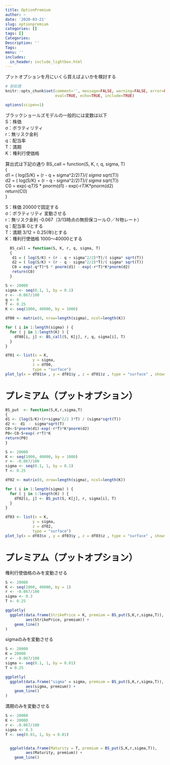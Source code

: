 ```yaml
---
title: OptionPremium
author: ~
date: '2020-03-21'
slug: optionpremium
categories: []
tags: []
Categories:
Description: ''
Tags:
menu: ''
includes:
  in_header: include_lightbox.html
---
```

プットオプションを月にいくら買えばよいかを検討する

```r
# 前処理
knitr::opts_chunk$set(comment='', message=FALSE, warning=FALSE, error=FALSE, 
                      eval=TRUE, echo=TRUE, include=TRUE)

options(scipen=1)

```

ブラックショールズモデルの一般的には変数は以下  
S：株価  
σ：ボラティリティ  
r：無リスク金利  
q：配当率  
T：満期  
K：権利行使価格  

算出式は下記の通り
BS_call = function(S, K, r, q, sigma, T)  
{  
 d1 = ( log(S/K) + (r - q + sigma^2/2)*T)/( sigma* sqrt(T))  
 d2 = ( log(S/K) + (r - q - sigma^2/2)*T)/( sigma* sqrt(T))  
 C0 = exp(-q*T)*S * pnorm(d1) - exp(-r*T)*K*pnorm(d2)  
 return(C0)  
}  

S：株価  20000で固定する  
σ：ボラティリティ  変動させる  
r：無リスク金利  -0.067（3/13時点の無担保コールＯ／Ｎ物レート）  
q：配当率  0とする  
T：満期  3/12 = 0.25(年)とする  
K：権利行使価格  1000～40000とする


```r
  BS_call = function(S, K, r, q, sigma, T)  
  {  
   d1 = ( log(S/K) + (r - q + sigma^2/2)*T)/( sigma* sqrt(T))  
   d2 = ( log(S/K) + (r - q - sigma^2/2)*T)/( sigma* sqrt(T))  
   C0 = exp(-q*T)*S * pnorm(d1) - exp(-r*T)*K*pnorm(d2)  
   return(C0)  
  }  

S <- 20000
sigma <- seq(0.1, 1, by = 0.1)
r <- -0.067/100
q <- 0
T <- 0.25
K <- seq(1000, 40000, by = 1000)

df00 <- matrix(0, nrow=length(sigma), ncol=length(K))

for ( i in 1:length(sigma) ) {
  for ( j in 1:length(K) ) {
    df00[i, j] <- BS_call(S, K[j], r, q, sigma[i], T)
  }
}

df01 <- list(x = K,
            y = sigma,
            z = df00,
            type = "surface")
plot_ly(x = df01$x , y = df01$y , z = df01$z , type = "surface" , showscale=FALSE)

```

# プレミアム（プットオプション）

```r
BS_put  <- function(S,K,r,sigma,T)
{
d1 <- (log(S/K)+(r+sigma^2/2 )*T) / (sigma*sqrt(T))
d2 <-　d1　-　sigma*sqrt(T)
C0<-S*pnorm(d1)-exp(-r*T)*K*pnorm(d2)
P0<-C0-S+exp(-r*T)*K
return(P0)
}

S <- 20000
K <- seq(1000, 40000, by = 1000)
r <- -0.067/100
sigma <- seq(0.1, 1, by = 0.1)
T <- 0.25

df02 <- matrix(0, nrow=length(sigma), ncol=length(K))

for ( i in 1:length(sigma) ) {
  for ( j in 1:length(K) ) {
    df02[i, j] <- BS_put(S, K[j], r, sigma[i], T)
  }
}

df03 <- list(x = K,
            y = sigma,
            z = df02,
            type = "surface")
plot_ly(x = df03$x , y = df03$y , z = df03$z , type = "surface" , showscale=FALSE)
```

# プレミアム（プットオプション）

権利行使価格のみを変動させる
```r
S <- 20000
K <- seq(1000, 40000, by = 1)
r <- -0.067/100
sigma <- 0.3
T <- 0.25

ggplotly(
  ggplot(data.frame(StrikePrice = K, premium = BS_put(S,K,r,sigma,T)),
         aes(StrikePrice, premium)) +
    geom_line()
)
```
sigmaのみを変動させる
```r
S <- 20000
K = 20000
r <- -0.067/100
sigma <- seq(0.1, 1, by = 0.01)
T = 0.25

ggplotly(
  ggplot(data.frame("sigma" = sigma, premium = BS_put(S,K,r,sigma,T)),
         aes(sigma, premium)) +
    geom_line()
)
```
満期のみを変動させる
```r
S <- 20000
K <- 20000
r <- -0.067/100
sigma <- 0.3
T <- seq(0.01, 1, by = 0.01)


  ggplot(data.frame(Maturity = T, premium = BS_put(S,K,r,sigma,T)),
         aes(Maturity, premium)) +
    geom_line()

```
